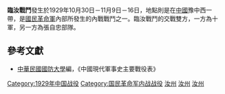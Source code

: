 {{Infobox Military Conflict|
campaign=|
image=|
caption=|
conflict=臨汝戰鬥|
date=1929年10月30日－11月16日|
place=[[中國|中國]]豫中西|
result=張自忠部隊圍攻第十軍，但被擊退。11月17日，國軍第十軍奪回臨汝|
combatant1=十軍|
combatant2=張自忠部隊| 
commander1=唐生智|
commander2=張自忠|
strength1=|
strength2=|
casualties1=|
casualties2=|
}}

'''臨汝戰鬥'''發生於1929年10月30日－11月9日－16日，地點則是在[[中國|中國]]豫中西一帶，是[[國民革命軍|國民革命軍]]內部所發生的內戰戰鬥之一。臨汝戰鬥的交戰雙方，一方為十軍，另一方為張自忠部隊。

==參考文獻==
*[[中華民國|中華民國]][[國防大學_(臺灣)|國防大學]]編，《中國現代軍事史主要戰役表》

{{中原大戰}}
{{War-stub}}

[[Category:1929年中国战役|Category:1929年中国战役]]
[[Category:国民革命军内战战役|Category:国民革命军内战战役]]
[[Category:河南历次战争与战役|汝州]]
[[Category:平顶山历史|汝州]]
[[Category:汝州市|汝州]]